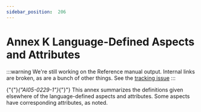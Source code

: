 ---
sidebar_position:  206
---

# Annex K Language-Defined Aspects and Attributes

:::warning
We're still working on the Reference manual output.  Internal links are broken,
as are a bunch of other things.
See the [tracking issue](https://github.com/ada-lang-io/ada-lang-io/issues/20)
:::


<p>{"{"}<em>{"AI05-0229-1"}</em>{"}"} This annex summarizes the definitions given elsewhere of the language-defined aspects and attributes. Some aspects have corresponding attributes, as noted. </p>
